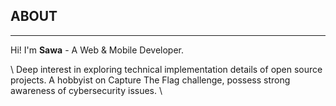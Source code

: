 
## ABOUT

-----------
Hi! I'm <b className="text-dracula-orange">Sawa</b> - A Web & Mobile Developer.   
<div className="flex justify-end items-end gap-x-2">
<FaReact size='2rem' className='mt-2 animate-spin-slow text-dracula-cyan'/>
<SiDotNet size='2rem' className='text-dracula-cyan-500'/>
<FaMicrosoft size='2rem' className='text-dracula-cyan-500'/>
<SiTypescript size='2rem' className='text-indigo-500'/>
<SiCsharp size='2rem' className='text-dracula-purple'/>
</div>
\
Deep interest in exploring technical implementation details of open source projects.  
A hobbyist on Capture The Flag challenge, possess strong awareness of cybersecurity issues.  
\
&nbsp;
